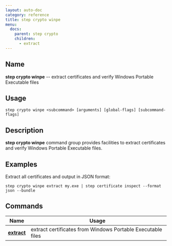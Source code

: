 ```yaml
---
layout: auto-doc
category: reference
title: step crypto winpe
menu:
  docs:
    parent: step crypto
    children:
      - extract
---
```


## Name
**step crypto winpe** -- extract certificates and verify Windows Portable Executable files

## Usage

```raw
step crypto winpe <subcommand> [arguments] [global-flags] [subcommand-flags]
```

## Description

**step crypto winpe** command group provides facilities to extract certificates and
verify Windows Portable Executable files.

## Examples

Extract all certificates and output in JSON format:
```shell
step crypto winpe extract my.exe | step certificate inspect --format json --bundle
```

## Commands


| Name | Usage |
|---|---|
| **[extract](extract/)** | extract certificates from Windows Portable Executable files |

